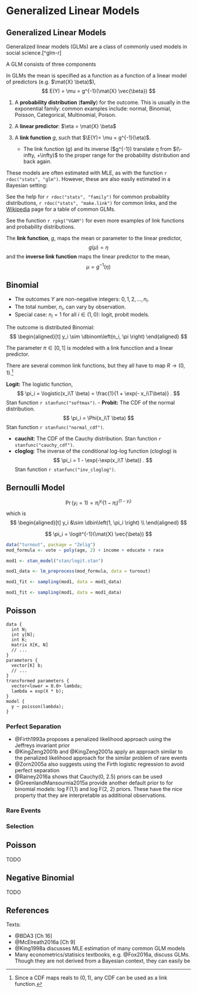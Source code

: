 # Generalized Linear Models


## Generalized Linear Models 

Generalized linear models (GLMs) are a class of commonly used models in  social science.[^glm-r]

A GLM consists of three components

In GLMs the mean is specified as a function as a function of a linear model of predictors (e.g. $\mat{X} \beta)$),
$$
E(Y) = \mu = g^{-1}(\mat{X} \vec{\beta})
$$

1. A **probability distribution** (**family**) for the outcome. This is usually in the exponential family: common examples include: normal, Binomial, Poisson, Categorical, Multinomial, Poison.
2. A **linear predictor**: $\eta = \mat{X} \beta$
3. A **link function** $g$, such that $\E(Y)= \mu = g^{-1}(\eta)$. 

    - The link function ($g$) and its inverse ($g^{-1}) translate $\eta$ from $(\-infty, +\infty)$ to the proper range for the probability distribution and back again.

These models are often estimated with MLE, as with the function `r rdoc("stats", "glm")`. 
However, these are also easily estimated in a Bayesian setting:

See the help for `r rdoc("stats", "family")` for common probaiblity distributions, `r rdoc("stats", "make.link")` for common links,  and the [Wikipedia](https://en.wikipedia.org/wiki/Generalized_linear_model) page for a table of common GLMs.

See the function `r rpkg("VGAM")` for even more examples of link functions and probability distributions.


The **link function**, $g$, maps the mean or parameter to the linear predictor,
$$
g(\mu) = \eta
$$
and the **inverse link function** maps the linear predictor to the mean,
$$
\mu = g^{-1}(\eta)
$$

## Binomial

- The outcomes $Y$ are non-negative integers: $0, 1, 2, \dots, n_i$.
- The total number, $n_i$, can vary by observation.
- Special case: $n_i = 1$ for all $i \in (1, 0)$: logit, probit models.

The outcome is distributed Binomial:
$$
\begin{aligned}[t]
y_i \sim \dbinom\left(n_i, \pi \right)
\end{aligned}
$$

The parameter $\pi \in [0, 1]$ is modeled with a link funcction and a linear predictor.

There are several common link functions, but they all have to map $R \to (0, 1)$.[^binomialcdf]

**Logit:** The logistic function,
    $$
    \pi_i = \logistic(x_i\T \beta) = \frac{1}{1 + \exp(- x_i\T\beta)} .
    $$
    Stan function `r stanfunc("softmax")`.
- **Probit:** The CDF of the normal distribution.
    $$
    \pi_i = \Phi(x_i\T \beta)
    $$
    Stan function `r stanfunc("normal_cdf")`.

- **cauchit**: The CDF of the Cauchy distribution. Stan function `r stanfunc("cauchy_cdf")`.
- **cloglog**: The inverse of the conditional log-log function (cloglog) is
    $$
    \pi_i = 1 - \exp(-\exp(x_i\T \beta)) .
    $$
    Stan function `r stanfunc("inv_cloglog")`.

[^binomialcdf]: Since a CDF maps reals to $(0, 1)$, any CDF can be used as a link function.

## Bernoulli Model

$$
\Pr(y_i = 1) = \pi_i^{y_i}(1 - \pi_i)^{(1 - y_i)}
$$
which is
$$
\begin{aligned}[t]
y_i &\sim \dbin\left(1, \pi_i \right) \\
\end{aligned}
$$

$$
\pi_i = \logit^{-1}(\mat{X} \vec{\beta})
$$

```r
data("turnout", package = "Zelig")
mod_formula <- vote ~ poly(age, 2) + income + educate + race
```


```r
mod1 <- stan_model("stan/logit.stan")
```
```r
mod1_data <- lm_preprocess(mod_formula, data = turnout)
```
```r
mod1_fit <- sampling(mod1, data = mod1_data)
```
```r
mod1_fit <- sampling(mod1, data = mod1_data)
```




## Poisson 

```
data {
  int N;
  int y[N];
  int K;
  matrix X[K, N]
  // ...
}
parameters {
  vector[K] b;
  // ...
}
transformed parameters {
  vector<lower = 0.0> lambda;
  lambda = exp(X * b);
}
model {
  y ~ poisson(lambda);
}
```




### Perfect Separation

- @Firth1993a proposes a penalized likelihood approach using the Jeffreys invariant prior
- @KingZeng2001b and @KingZeng2001a apply an approach similar to the penalized likelihood approach for the similar problem of rare events
- @Zorn2005a also suggests using the Firth logistic regression to avoid perfect separation
- @Rainey2016a shows that Cauchy(0, 2.5) priors can be used
- @GreenlandMansournia2015a provide another default prior to for binomial models: log F(1,1) and log F(2, 2) priors. These have the nice property that they are interpretable as additional observations.

### Rare Events




### Selection





## Poisson

TODO

## Negative Binomial

TODO

## References

Texts:

- @BDA3 [Ch 16]
- @McElreath2016a [Ch 9]
- @King1998a discusses MLE estimation of many common GLM models
- Many econometrics/statisics textbooks, e.g. @Fox2016a, discuss GLMs. Though
    they are not derived from a Bayesian context, they can easily be
